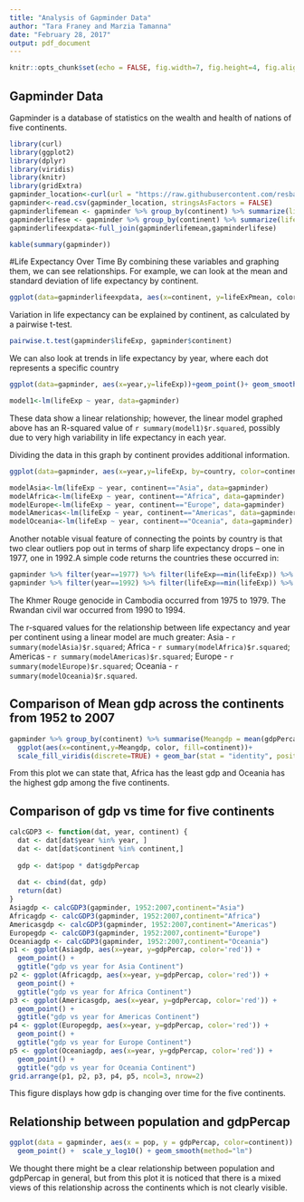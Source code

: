 ```yaml
---
title: "Analysis of Gapminder Data"
author: "Tara Franey and Marzia Tamanna"
date: "February 28, 2017"
output: pdf_document
---
```


```r
knitr::opts_chunk$set(echo = FALSE, fig.width=7, fig.height=4, fig.align="center", fig.path='Figs/', warning=FALSE, message=FALSE)
```

## Gapminder Data

Gapminder is a database of statistics on the wealth and health of nations of five continents.

```r
library(curl)
library(ggplot2)
library(dplyr)
library(viridis)
library(knitr)
library(gridExtra)
gapminder_location<-curl(url = "https://raw.githubusercontent.com/resbaz/r-novice-gapminder-files/master/data/gapminder-FiveYearData.csv")
gapminder<-read.csv(gapminder_location, stringsAsFactors = FALSE)
gapminderlifemean <- gapminder %>% group_by(continent) %>% summarize(lifeExPmean = mean(lifeExp)) 
gapminderlifese <- gapminder %>% group_by(continent) %>% summarize(lifeExpSE = sd(lifeExp)/sqrt(length(lifeExp)))
gapminderlifeexpdata<-full_join(gapminderlifemean,gapminderlifese)
```

```r
kable(summary(gapminder))
```

#Life Expectancy Over Time
By combining these variables and graphing them, we can see relationships. For example, we can look at the mean and standard deviation of life expectancy by continent. 

```r
ggplot(data=gapminderlifeexpdata, aes(x=continent, y=lifeExPmean, color, fill=continent)) + scale_fill_viridis(discrete=TRUE) + geom_bar(stat = "identity", position = position_dodge()) +   geom_errorbar(aes(ymin=lifeExPmean-lifeExpSE, ymax=lifeExPmean+lifeExpSE), width=.2, position=position_dodge(.9))
```

Variation in life expectancy can be explained by continent, as calculated by a pairwise t-test. 

```r
pairwise.t.test(gapminder$lifeExp, gapminder$continent)
```

We can also look at trends in life expectancy by year, where each dot represents a specific country 

```r
ggplot(data=gapminder, aes(x=year,y=lifeExp))+geom_point()+ geom_smooth(method=lm) + scale_x_continuous(name="Year") + scale_y_continuous(name="Life Expectancy") + labs(title ="Life Expectancy Over All Countries and Years")
```

```r
model1<-lm(lifeExp ~ year, data=gapminder)
```

These data show a linear relationship; however, the linear model graphed above has an R-squared value of `r summary(model1)$r.squared`, possibly due to very high variability in life expectancy in each year. 

Dividing the data in this graph by continent provides additional information. 

```r
ggplot(data=gapminder, aes(x=year,y=lifeExp, by=country, color=continent))+geom_point() + geom_line()+ scale_x_continuous(name="Year") + scale_color_viridis(discrete=TRUE) + scale_y_continuous(name="Life Expectancy") + labs(title ="Life Expectancy Over All Years Separated by Continent")
```

```r
modelAsia<-lm(lifeExp ~ year, continent=="Asia", data=gapminder)
modelAfrica<-lm(lifeExp ~ year, continent=="Africa", data=gapminder)
modelEurope<-lm(lifeExp ~ year, continent=="Europe", data=gapminder)
modelAmericas<-lm(lifeExp ~ year, continent=="Americas", data=gapminder)
modelOceania<-lm(lifeExp ~ year, continent=="Oceania", data=gapminder)
```

Another notable visual feature of connecting the points by country is that two clear outliers pop out in terms of sharp life expectancy drops -- one in 1977, one in 1992.A simple code returns the countries these occurred in:

```r
gapminder %>% filter(year==1977) %>% filter(lifeExp==min(lifeExp)) %>% kable
gapminder %>% filter(year==1992) %>% filter(lifeExp==min(lifeExp)) %>% kable
```

The Khmer Rouge genocide in Cambodia occurred from 1975 to 1979. The Rwandan civil war occurred from 1990 to 1994. 

The r-squared values for the relationship between life expectancy and year per continent using a linear model are much greater: Asia - `r summary(modelAsia)$r.squared`; Africa - `r summary(modelAfrica)$r.squared`; Americas - `r summary(modelAmericas)$r.squared`; Europe - `r summary(modelEurope)$r.squared`; Oceania - `r summary(modelOceania)$r.squared`. 



## Comparison of Mean gdp across the continents from 1952 to 2007

 
```r
gapminder %>% group_by(continent) %>% summarise(Meangdp = mean(gdpPercap)) %>%
  ggplot(aes(x=continent,y=Meangdp, color, fill=continent))+ 
  scale_fill_viridis(discrete=TRUE) + geom_bar(stat = "identity", position = position_dodge()) + labs(title ="Mean gdp across the Continents")
```
From this plot we can state that, Africa has the least gdp and Oceania has the highest gdp among the five continents.


## Comparison of gdp vs time for five continents


```r
calcGDP3 <- function(dat, year, continent) {
  dat <- dat[dat$year %in% year, ]
  dat <- dat[dat$continent %in% continent,]
  
  gdp <- dat$pop * dat$gdpPercap
  
  dat <- cbind(dat, gdp)
  return(dat)
}
Asiagdp <- calcGDP3(gapminder, 1952:2007,continent="Asia")
Africagdp <- calcGDP3(gapminder, 1952:2007,continent="Africa")
Americasgdp <- calcGDP3(gapminder, 1952:2007,continent="Americas")
Europegdp <- calcGDP3(gapminder, 1952:2007,continent="Europe")
Oceaniagdp <- calcGDP3(gapminder, 1952:2007,continent="Oceania")
p1 <- ggplot(Asiagdp, aes(x=year, y=gdpPercap, color='red')) +
  geom_point() +
  ggtitle("gdp vs year for Asia Continent")
p2 <- ggplot(Africagdp, aes(x=year, y=gdpPercap, color='red')) +
  geom_point() +
  ggtitle("gdp vs year for Africa Continent")
p3 <- ggplot(Americasgdp, aes(x=year, y=gdpPercap, color='red')) +
  geom_point() +
  ggtitle("gdp vs year for Americas Continent")
p4 <- ggplot(Europegdp, aes(x=year, y=gdpPercap, color='red')) +
  geom_point() +
  ggtitle("gdp vs year for Europe Continent")
p5 <- ggplot(Oceaniagdp, aes(x=year, y=gdpPercap, color='red')) +
  geom_point() +
  ggtitle("gdp vs year for Oceania Continent")
grid.arrange(p1, p2, p3, p4, p5, ncol=3, nrow=2)
```
This figure displays how gdp is changing over time for the five continents.


## Relationship between population and gdpPercap


```r
ggplot(data = gapminder, aes(x = pop, y = gdpPercap, color=continent)) +
  geom_point() +  scale_y_log10() + geom_smooth(method="lm")
```
We thought there might be a clear relationship between population and gdpPercap in general, but from this plot it is noticed that there is a mixed views of this relationship across the continents which is not clearly visible.